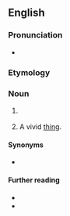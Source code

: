 ==English==

===Pronunciation===
* {{a|UK}} {{IPA|/vɪˈvɪdɪti/|lang=en}}

===Etymology===
{{suffix|en|vivid|ity}}

===Noun===
{{en-noun|~|vividities}}

# {{lb|en|uncountable|rare}} {{synonym of|vividness|lang=en}}
# {{lb|en|countable}} A vivid [[thing]].

====Synonyms====
* {{sense|quality}} {{l|en|vividness}} {{qualifier|uncountable}}

====Further reading====
* {{R:Webster 1913}}
* {{R:Century 1911}}